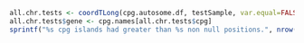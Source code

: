 ```r
all.chr.tests <- coordTLong(cpg.autosome.df, testSample, var.equal=FALSE, correction="BH", population=control.list, minPositions=sn.minPositions, paired=FALSE, bootstraps=sn.bootstraps)
all.chr.tests$gene <- cpg.names[all.chr.tests$cpg]
sprintf("%s cpg islands had greater than %s non null positions.", nrow(all.chr.tests), sn.minPositions)
```
